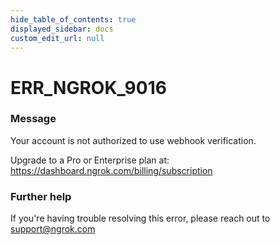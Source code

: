 ```yaml
---
hide_table_of_contents: true
displayed_sidebar: docs
custom_edit_url: null
---
```



# ERR_NGROK_9016

### Message
Your account is not authorized to use webhook verification.

Upgrade to a Pro or Enterprise plan at: https://dashboard.ngrok.com/billing/subscription

### Further help
If you're having trouble resolving this error, please reach out to [support@ngrok.com](mailto:support@ngrok.com?subject=Help%20with%20ERR_NGROK_9016)


<ErrorDetails error='err_ngrok_9016' />

